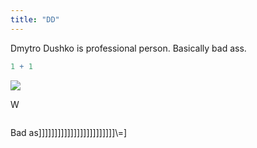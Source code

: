 ```yaml
---
title: "DD"
---
```


Dmytro Dushko is professional person. Basically bad ass.

```r
1 + 1


```

![](9e6ce73f-1b50-4a7f-9c05-23c21f590592-02.jfif)

W

![]()

Bad as\]\]\]\]\]\]\]\]\]\]\]\]\]\]\]\]\]\]\]\]\]\]\]\]\\=\]
